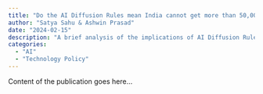 ```yaml
---
title: "Do the AI Diffusion Rules mean India cannot get more than 50,000 advanced GPUs?"
author: "Satya Sahu & Ashwin Prasad"
date: "2024-02-15"
description: "A brief analysis of the implications of AI Diffusion Rules on India's GPU accessibility"
categories: 
  - "AI"
  - "Technology Policy" 
---
```


Content of the publication goes here...